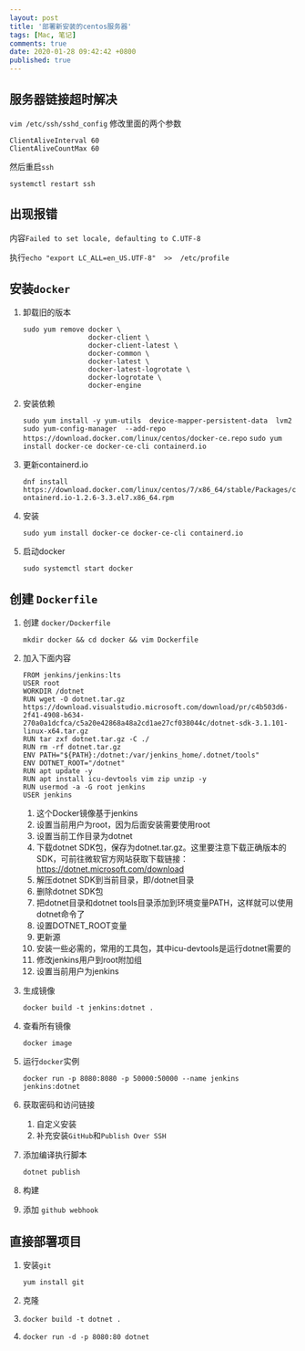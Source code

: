 ```yaml
---
layout: post
title: '部署新安装的centos服务器'
tags: [Mac, 笔记]
comments: true
date: 2020-01-28 09:42:42 +0800
published: true
---
```


## 服务器链接超时解决

`vim /etc/ssh/sshd_config` 修改里面的两个参数

```config
ClientAliveInterval 60
ClientAliveCountMax 60
```

然后重启`ssh`

`systemctl restart ssh`

## 出现报错

内容`Failed to set locale, defaulting to C.UTF-8`

执行`echo "export LC_ALL=en_US.UTF-8"  >>  /etc/profile`

## 安装`docker`

1. 卸载旧的版本

    ```shell
    sudo yum remove docker \
                    docker-client \
                    docker-client-latest \
                    docker-common \
                    docker-latest \
                    docker-latest-logrotate \
                    docker-logrotate \
                    docker-engine
    ```

2. 安装依赖

    `sudo yum install -y yum-utils  device-mapper-persistent-data  lvm2`
    `sudo yum-config-manager  --add-repo   https://download.docker.com/linux/centos/docker-ce.repo`
    `sudo yum install docker-ce docker-ce-cli containerd.io`

3. 更新containerd.io

    `dnf install https://download.docker.com/linux/centos/7/x86_64/stable/Packages/containerd.io-1.2.6-3.3.el7.x86_64.rpm`

4. 安装

    `sudo yum install docker-ce docker-ce-cli containerd.io`

5. 启动docker

    `sudo systemctl start docker`

## 创建 `Dockerfile`

1. 创建 `docker/Dockerfile`

    `mkdir docker && cd docker && vim Dockerfile`

2. 加入下面内容

    ```docker
    FROM jenkins/jenkins:lts
    USER root
    WORKDIR /dotnet
    RUN wget -O dotnet.tar.gz https://download.visualstudio.microsoft.com/download/pr/c4b503d6-2f41-4908-b634-270a0a1dcfca/c5a20e42868a48a2cd1ae27cf038044c/dotnet-sdk-3.1.101-linux-x64.tar.gz
    RUN tar zxf dotnet.tar.gz -C ./
    RUN rm -rf dotnet.tar.gz
    ENV PATH="${PATH}:/dotnet:/var/jenkins_home/.dotnet/tools"
    ENV DOTNET_ROOT="/dotnet"
    RUN apt update -y
    RUN apt install icu-devtools vim zip unzip -y
    RUN usermod -a -G root jenkins
    USER jenkins
    ```

    1. 这个Docker镜像基于jenkins
    2. 设置当前用户为root，因为后面安装需要使用root
    3. 设置当前工作目录为dotnet
    4. 下载dotnet SDK包，保存为dotnet.tar.gz。这里要注意下载正确版本的SDK，可前往微软官方网站获取下载链接：https://dotnet.microsoft.com/download
    5. 解压dotnet SDK到当前目录，即/dotnet目录
    6. 删除dotnet SDK包
    7. 把dotnet目录和dotnet tools目录添加到环境变量PATH，这样就可以使用dotnet命令了
    8. 设置DOTNET_ROOT变量
    9. 更新源
    10. 安装一些必需的，常用的工具包，其中icu-devtools是运行dotnet需要的
    11. 修改jenkins用户到root附加组
    12. 设置当前用户为jenkins
3. 生成镜像

    `docker build -t jenkins:dotnet .`

4. 查看所有镜像

    `docker image`

5. 运行`docker`实例

    `docker run -p 8080:8080 -p 50000:50000 --name jenkins jenkins:dotnet`

6. 获取密码和访问链接

    1. 自定义安装
    2. 补充安装`GitHub`和`Publish Over SSH`

7. 添加编译执行脚本

    `dotnet publish`

8. 构建

9. 添加 `github webhook`

## 直接部署项目

1. 安装`git`

    `yum install git`

2. 克隆
3. `docker build -t dotnet .`
4. `docker run -d -p 8080:80 dotnet`

